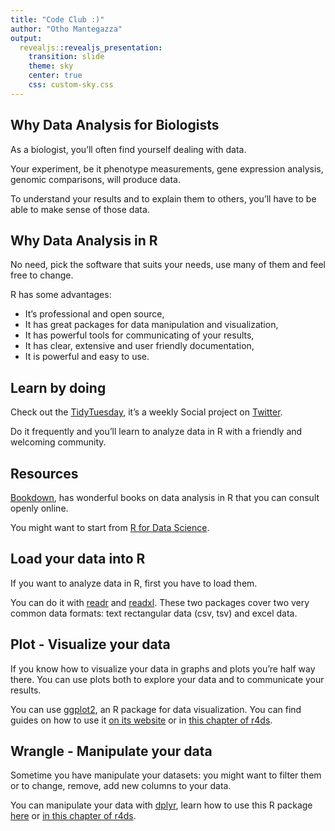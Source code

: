 ```yaml
---
title: "Code Club :)"
author: "Otho Mantegazza"
output: 
  revealjs::revealjs_presentation:
    transition: slide
    theme: sky
    center: true
    css: custom-sky.css
---
```


## Why Data Analysis for Biologists

As a biologist, you'll often find yourself dealing with data.

Your experiment, be it phenotype measurements, gene expression analysis, genomic comparisons, will produce data. 

To understand your results and to explain them to others, you'll have to be able to make sense of those data.

## Why Data Analysis in R

No need, pick the software that suits your needs, use many of them and feel free to change.

R has some advantages: 

- It's professional and open source,
- It has great packages for data manipulation and visualization,
- It has powerful tools for communicating of your results,
- It has clear, extensive and user friendly documentation,
- It is powerful and easy to use.

## Learn by doing

Check out the [TidyTuesday](https://github.com/rfordatascience/tidytuesday), it's a weekly Social project on [Twitter](https://twitter.com/hashtag/TidyTuesday).

Do it frequently and you'll learn to analyze data in R with a friendly and welcoming community.

## Resources

[Bookdown](https://bookdown.org/), has wonderful books on data analysis in R that you can consult openly online.

You might want to start from [R for Data Science](https://r4ds.had.co.nz/).

## Load your data into R

If you want to analyze data in R, first you have to load them. 

You can do it with [readr](https://readr.tidyverse.org/) and [readxl](https://readxl.tidyverse.org/). These two packages cover two very common data formats: text rectangular data (csv, tsv) and excel data.

## Plot - Visualize your data

If you know how to visualize your data in graphs and plots you're half way there. You can use plots both to explore your data and to communicate your results.

You can use [ggplot2](https://ggplot2.tidyverse.org/), an R package for data visualization. You can find guides on how to use it  [on its website](https://ggplot2.tidyverse.org/) or in [this chapter of r4ds](https://r4ds.had.co.nz/data-visualisation.html).

## Wrangle - Manipulate your data

Sometime you have manipulate your datasets: you might want to filter them or to change, remove, add new columns to your data.

You can manipulate your data with [dplyr](https://dplyr.tidyverse.org/), learn how to use this R package [here](https://cran.r-project.org/web/packages/dplyr/vignettes/dplyr.html) or [in this chapter of r4ds](https://r4ds.had.co.nz/transform.html).

